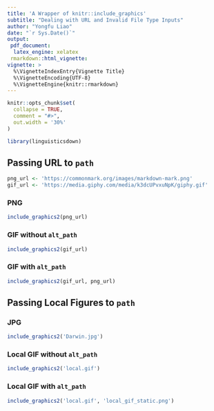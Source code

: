 ```yaml
---
title: 'A Wrapper of knitr::include_graphics'
subtitle: "Dealing with URL and Invalid File Type Inputs"
author: "Yongfu Liao"
date: "`r Sys.Date()`"
output: 
 pdf_document:
  latex_engine: xelatex
 rmarkdown::html_vignette:
vignette: >
  %\VignetteIndexEntry{Vignette Title}
  %\VignetteEncoding{UTF-8}
  %\VignetteEngine{knitr::rmarkdown}
---
```


```r
knitr::opts_chunk$set(
  collapse = TRUE,
  comment = "#>",
  out.width = '30%'
)
```

```r
library(linguisticsdown)
```


## Passing URL to `path`

```r
png_url <- 'https://commonmark.org/images/markdown-mark.png'
gif_url <- 'https://media.giphy.com/media/k3dcUPvxuNpK/giphy.gif'
```

### PNG
```r
include_graphics2(png_url)
```

### GIF **without** `alt_path`
```r

include_graphics2(gif_url)
```

### GIF with `alt_path`

```r
include_graphics2(gif_url, png_url)
```


## Passing Local Figures to `path`

### JPG
```r
include_graphics2('Darwin.jpg')
```

### Local GIF **without** `alt_path`
```r
include_graphics2('local.gif')
```

### Local GIF with `alt_path`
```r
include_graphics2('local.gif', 'local_gif_static.png')
```
